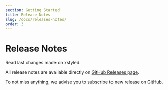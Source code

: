 ```yaml
---
section: Getting Started
title: Release Notes
slug: /docs/releases-notes/
order: 3
---
```


# Release Notes

Read last changes made on xstyled.

<carbon-ad />

All release notes are available directly on [GitHub Releases page](https://github.com/smooth-code/xstyled/releases).

To not miss anything, we advise you to subscribe to new release on GitHub.
